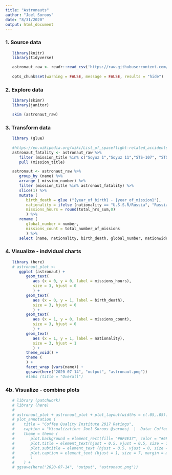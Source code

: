 ```yaml
---
title: "Astronauts"
author: "Joel Soroos"
date: "8/31/2020"
output: html_document
---
```



### 1. Source data
```r

   library(knitr)
   library(tidyverse)

   astronaut_raw <- readr::read_csv('https://raw.githubusercontent.com/rfordatascience/tidytuesday/master/data/2020/2020-07-14/astronauts.csv')
   
   opts_chunk$set(warning = FALSE, message = FALSE, results = "hide")
```


### 2.  Explore data
```r

   library(skimr)
   library(janitor)

   skim (astronaut_raw)
```


### 3.  Transform data
```r

   library (glue)
   
   #https://en.wikipedia.org/wiki/List_of_spaceflight-related_accidents_and_incidents
   astronaut_fatality <- astronaut_raw %>%
      filter (mission_title %in% c("Soyuz 1","Soyuz 11","STS-107", "STS-51L","STS-51-L", "STS 51-L")) %>%
      pull (mission_title)

   astronaut <- astronaut_raw %>%
      group_by (name) %>%
      arrange (-mission_number) %>%
      filter (mission_title %in% astronaut_fatality) %>%
      slice(1) %>%
      mutate (
         birth_death = glue ("{year_of_birth} - {year_of_mission}"),
         nationality = ifelse (nationality == "U.S.S.R/Russia", "Russia",nationality),
         missions_hours = round(total_hrs_sum,0)
         ) %>%
      rename (
         global_number = number,
         missions_count = total_number_of_missions
         ) %>%
      select (name, nationality, birth_death, global_number, nationwide_number, mission_title, occupation, missions_count, missions_hours) 
```


### 4.  Visualize - indvidual charts
```r

   library (here)
   # astronaut_plot <-
      ggplot (astronaut) +
         geom_text(
            aes (x = 0, y = 0, label = missions_hours),
            size = 3, hjust = 0
            ) +
         geom_text(
            aes (x = 0, y = 1, label = birth_death),
            size = 3, hjust = 0
            ) +
         geom_text(
            aes (x = 1, y = 0, label = missions_count),
            size = 3, hjust = 0
            ) +
         geom_text(
            aes (x = 1, y = 1, label = nationality),
            size = 3, hjust = 1
            ) +
         theme_void() +
         theme (
         ) +
         facet_wrap (vars(name)) +
         ggsave(here("2020-07-14", "output", "astronaut.png"))
         #labs (title = "Overall")
```   


### 4b.  Visualize - combine plots
```r

   # library (patchwork)
   # library (here)
   # 
   # astronaut_plot + astronaut_plot + plot_layout(widths = c(.05,.05)) +
   # plot_annotation (
   #    title = "Coffee Quality Institute 2017 Ratings",
   #    caption = "Visualization: Joel Soroos @soroosj  |  Data: Coffee Quality Institute via Kaggle via R4DS Tidy Tuesday",
   #    theme = theme (
   #       plot.background = element_rect(fill= "#6F4E37", color = "#6F4E37"),
   #       plot.title = element_text(hjust = 0.5, vjust = 0.5, size = 14, face = "bold", margin = margin (0,0,20,0), color = "white"),
   #       plot.subtitle = element_text (hjust = 0.5, vjust = 0, size = 10, margin = margin (0,0,25,0), color = "white"),
   #       plot.caption = element_text (hjust = 1, size = 7, margin = margin (15,0,0,0), color = "white")
   #       )
   #    ) +
   # ggsave(here("2020-07-14", "output", "astronaut.png"))
``` 